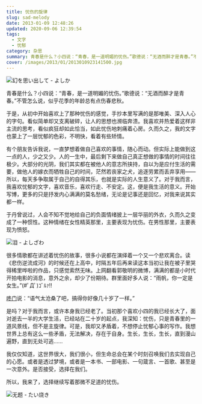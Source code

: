 ```yaml
---
title: 忧伤的旋律
slug: sad-melody
date: 2013-01-09 12:48:26
updated: 2020-09-06 12:39:54
tags:
  - 文字
  - 忧郁
category: 杂思
summary: 青春是什么？小四说：“青春，是一道明媚的忧伤。”歌德说：“无酒而醉才是青春。”不管怎么说，似乎花季的年龄总有点伤春悲秋。
cover: /images/2013/01/2013010923141500.jpg
---
```


![幻を思い出して - よしか](/images/2013/01/2013010923203400.jpg)

<MusicPlayer netease={2149019981} />

青春是什么？小四说：“青春，是一道明媚的忧伤。”歌德说：“无酒而醉才是青春。”不管怎么说，似乎花季的年龄总有点伤春悲秋。

于是，从初中开始喜欢上了那种忧伤的感觉，手抄本里写满的是那唯美、深入人心的字句。看似简单却又支离破碎，让人的思想也濒临奔溃。我喜欢并热爱着这样非主流的思考，看似疯狂却如此恰当，如此忧伤地刺痛着心房。久而久之，我的文字也蒙上了一层忧郁的色彩，不明快，看着有些矫情。

有个朋友告诉我说，一直梦想着做自己喜欢的事情，随心而动。但实际上能做到这一点的人，少之又少。人的一生中，最后剩下来做自己真正想做的事情的时间往往极少。大部分的光阴，我们其实都在被他人的意志所挟持，自以为是应付生活的需要，做他人的嫁衣而牺牲自己的时间，茫然若丧家之犬，追逐劳累而丢弃享用——所以，每天多争取属于自己的自得其乐，也就是实际的人生意义了。对于我而言，我喜欢忧郁的文字，喜欢音乐，喜欢行走、不安定。这，便是我生活的意义。开始写博，更多的只是抒发内心满满的莫名愁绪，无论是记事还是回忆，对我来说其实都一样。

于丹曾说过，人会不知不觉地给自己的负面情绪披上一层华丽的外衣，久而久之变成了一种惯性。这种情绪在女性精英那里，主要表现为忧伤。在男性那里，主要表现为愤怒。

![泪 - よしざわ](/images/2013/01/2013010923260800.jpg)

很多情歌都在讲述着忧伤的故事，很多小说都在演绎着一个又一个悲欢离合。读《悲伤逆流成河》的时候还在上高中，时隔五年后再来读这本当初让我在被子里哭得稀里哗啦的作品，只感觉索然无味。上网翻看郭敬明的微博，满满的都是小时代开拍电影的消息，意外之余，却少了份期待。群里面好多人说：“雨帆，你一定是女生。”(#ﾟДﾟ)ｺﾞﾙｧ!!

[咚门](https://www.dearzd.com)说：“语气太沧桑了吧，搞得你好像几十岁了一样。”

是吗？对于我而言，或许本身我已经老了。当初那个喜欢小四的我已经长大了，面对逝去一半的大学生活，已经站在二十岁的起点，我深知：忧伤，只是青春里的一道风景线，但不是主旋律。可是，我却又矛盾着，不想停止忧郁心事的写作。我想世界上总有这么一些矛盾，无法解决，存在于自身。生长，生长，生长，直到漫山遍野，直到无处可逃……

我仅仅知道，这世界很大，我们很小，但生命总会在某个时刻召唤我们去实现自己的心愿。或者是透过梦境，或者是一本书、一部电影、一句箴言、一首歌、甚至是一次意外。是否接受，选择在我们。

所以，我来了，选择继续写着那微不足道的忧伤。

![无题 - たい烧き](/images/2013/01/2013010923242700.jpg)
